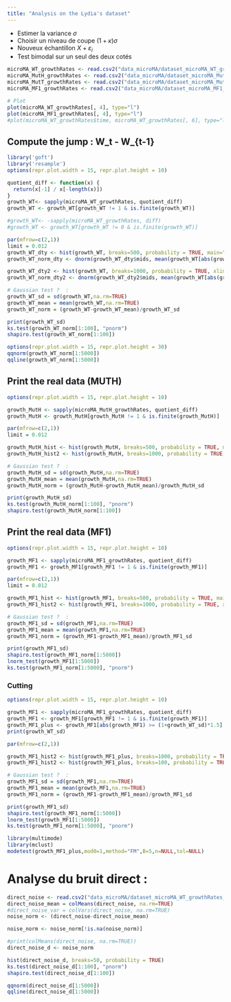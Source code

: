 ```yaml
---
title: "Analysis on the Lydia's dataset"
---
```


* Estimer la variance $\sigma$
* Choisir un niveau de coupe $(1+\kappa)\sigma$
* Nouveux échantillon $X + \varepsilon_i$
* Test bimodal sur un seul des deux cotés

```r
microMA_WT_growthRates <- read.csv2("data_microMA/dataset_microMA_WT_growthRates_RMdead_NAab.csv", row.names = 1)
microMA_MutH_growthRates <- read.csv2("data_microMA/dataset_microMA_MutH_growthRates_RMdead_NAab.csv", row.names = 1)
microMA_MutT_growthRates <- read.csv2("data_microMA/dataset_microMA_MutT_growthRates_RMdead_NAab.csv", row.names = 1)
microMA_MF1_growthRates <- read.csv2("data_microMA/dataset_microMA_MF1_growthRates_RMdead_NAab.csv", row.names = 1)

# Plot 
plot(microMA_WT_growthRates[, 4], type="l")
plot(microMA_MF1_growthRates[, 4], type="l")
#plot(microMA_WT_growthRates$time, microMA_WT_growthRates[, 6], type="l", xlab = "Time (hrs)", ylab = "Growth rate")
```

## Compute the jump : W_t - W_{t-1}

```r

library('goft')
library('resample')
options(repr.plot.width = 15, repr.plot.height = 10)

quotient_diff <- function(x) {
  return(x[-1] / x[-length(x)])
}
growth_WT<- sapply(microMA_WT_growthRates, quotient_diff)
growth_WT <- growth_WT[growth_WT != 1 & is.finite(growth_WT)]

#growth_WT<- -sapply(microMA_WT_growthRates, diff)
#growth_WT <- growth_WT[growth_WT != 0 & is.finite(growth_WT)]

par(mfrow=c(2,1))
limit = 0.012
growth_WT_dty <- hist(growth_WT, breaks=500, probability = TRUE, main="Distribution of gross growth rate changes")
growth_WT_norm_dty <- dnorm(growth_WT_dty$mids, mean(growth_WT[abs(growth_WT)<limit]), sd(growth_WT[abs(growth_WT)<limit]))

growth_WT_dty2 <- hist(growth_WT, breaks=1000, probability = TRUE, xlim=c(0,2), main="Distribution of gross growth rate changes")
growth_WT_norm_dty2 <- dnorm(growth_WT_dty2$mids, mean(growth_WT[abs(growth_WT)<limit]), sd(growth_WT[abs(growth_WT)<limit]))

# Gaussian test ?  :
growth_WT_sd = sd(growth_WT,na.rm=TRUE)
growth_WT_mean = mean(growth_WT,na.rm=TRUE)
growth_WT_norm = (growth_WT-growth_WT_mean)/growth_WT_sd

print(growth_WT_sd)
ks.test(growth_WT_norm[1:100], "pnorm")
shapiro.test(growth_WT_norm[1:100])
```


```r
options(repr.plot.width = 15, repr.plot.height = 30)
qqnorm(growth_WT_norm[1:5000])
qqline(growth_WT_norm[1:5000])
```

## Print the real data (MUTH)

```r
options(repr.plot.width = 15, repr.plot.height = 10)

growth_MutH <- sapply(microMA_MutH_growthRates, quotient_diff)
growth_MutH <- growth_MutH[growth_MutH != 1 & is.finite(growth_MutH)]

par(mfrow=c(2,1))
limit = 0.012

growth_MutH_hist <- hist(growth_MutH, breaks=500, probability = TRUE, main="Distribution of gross growth rate changes")
growth_MutH_hist2 <- hist(growth_MutH, breaks=1000, probability = TRUE, xlim=c(0,2), main="Distribution of gross growth rate changes")

# Gaussian test ?  :
growth_MutH_sd = sd(growth_MutH,na.rm=TRUE)
growth_MutH_mean = mean(growth_MutH,na.rm=TRUE)
growth_MutH_norm = (growth_MutH-growth_MutH_mean)/growth_MutH_sd

print(growth_MutH_sd)
ks.test(growth_MutH_norm[1:100], "pnorm")
shapiro.test(growth_MutH_norm[1:100])
```

## Print the real data (MF1)

```r
options(repr.plot.width = 15, repr.plot.height = 10)

growth_MF1 <- sapply(microMA_MF1_growthRates, quotient_diff)
growth_MF1 <- growth_MF1[growth_MF1 != 1 & is.finite(growth_MF1)]

par(mfrow=c(2,1))
limit = 0.012

growth_MF1_hist <- hist(growth_MF1, breaks=500, probability = TRUE, main="Distribution of gross growth rate changes")
growth_MF1_hist2 <- hist(growth_MF1, breaks=1000, probability = TRUE, xlim=c(0,2), main="Distribution of gross growth rate changes")

# Gaussian test ?  :
growth_MF1_sd = sd(growth_MF1,na.rm=TRUE)
growth_MF1_mean = mean(growth_MF1,na.rm=TRUE)
growth_MF1_norm = (growth_MF1-growth_MF1_mean)/growth_MF1_sd

print(growth_MF1_sd)
shapiro.test(growth_MF1_norm[1:5000])
lnorm_test(growth_MF1[1:5000])
ks.test(growth_MF1_norm[1:5000], "pnorm")
```

### Cutting

```r
options(repr.plot.width = 15, repr.plot.height = 10)

growth_MF1 <- sapply(microMA_MF1_growthRates, quotient_diff)
growth_MF1 <- growth_MF1[growth_MF1 != 1 & is.finite(growth_MF1)]
growth_MF1_plus <- growth_MF1[abs(growth_MF1) >= (1+growth_WT_sd)*1.5]
print(growth_WT_sd)

par(mfrow=c(2,1))

growth_MF1_hist2 <- hist(growth_MF1_plus, breaks=1000, probability = TRUE, main="Distribution of gross growth rate changes with cutting")
growth_MF1_hist2 <- hist(growth_MF1_plus, breaks=100, probability = TRUE, xlim=c(1.7,2.5), main="Distribution of gross growth rate changes with cutting")

# Gaussian test ?  :
growth_MF1_sd = sd(growth_MF1,na.rm=TRUE)
growth_MF1_mean = mean(growth_MF1,na.rm=TRUE)
growth_MF1_norm = (growth_MF1-growth_MF1_mean)/growth_MF1_sd

print(growth_MF1_sd)
shapiro.test(growth_MF1_norm[1:5000])
lnorm_test(growth_MF1[1:5000])
ks.test(growth_MF1_norm[1:5000], "pnorm")
```


```r
library(multimode)
library(mclust)
modetest(growth_MF1_plus,mod0=1,method="FM",B=5,n=NULL,tol=NULL)
```



# Analyse du bruit direct : 
```r
direct_noise <- read.csv2("data_microMA/dataset_microMA_WT_growthRates_RMdead_NAab.csv", row.names = 1)
direct_noise_mean = colMeans(direct_noise, na.rm=TRUE)
#direct_noise_var = colVars(direct_noise, na.rm=TRUE)
noise_norm <- (direct_noise-direct_noise_mean)

noise_norm <- noise_norm[!is.na(noise_norm)]

#print(colMeans(direct_noise, na.rm=TRUE))
direct_noise_d <- noise_norm

hist(direct_noise_d, breaks=50, probability = TRUE)
ks.test(direct_noise_d[1:100], "pnorm")
shapiro.test(direct_noise_d[1:100])

qqnorm(direct_noise_d[1:5000])
qqline(direct_noise_d[1:5000])

```


